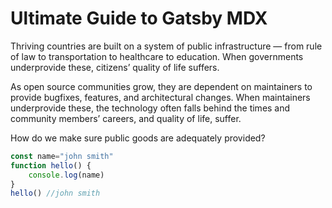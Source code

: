 
# Ultimate Guide to Gatsby MDX
Thriving countries are built on a system of public infrastructure — from rule of law to transportation to healthcare to education. When governments underprovide these, citizens’ quality of life suffers.

As open source communities grow, they are dependent on maintainers to provide bugfixes, features, and architectural changes. When maintainers underprovide these, the technology often falls behind the times and community members’ careers, and quality of life, suffer.

How do we make sure public goods are adequately provided?

<Counter />
<div className="code"> 

```javascript
const name="john smith"
function hello() {
    console.log(name)
}
hello() //john smith
```
</div>
